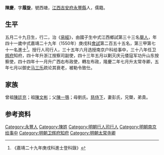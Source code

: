 {{明清人物信息框
| 姓名 = 陳慶
| 原名 =
| 圖片名稱= 
| 圖片大小 =
| 圖片說明 = 
| 最高職務 =太常寺卿
| 國家 = 大明 
| 爵位 =
| 籍貫 = [[江西|江西]][[吉安府|吉安府]][[永豐縣|永豐縣]]
| 族裔 = 
| 字號 = 
| 諡號 =
| 出生日期 = 五月二十九日
| 出生地點 = 
| 逝世日期 = 卒年不詳 
| 逝世地點 =
| 墓葬 =
| 配偶 = 彭氏
| 親屬 = 曾祖[[陳廷充|陳廷充]]，祖[[陳文彬|陳文彬]]，父[[陳一鶚|陳一鶚]]，母劉氏
| 出身 =
* 嘉靖十六年丁酉科舉人
* 嘉靖二十九年庚戌科同進士出身
| 經歷 =
| 著作 = 
}}
'''陳慶'''{{BD|1510年||？年||}}，字'''履旋'''，號西塘，[[江西|江西]][[吉安府|吉安府]][[永豐縣|永豐縣]]人，儒籍。

==生平==
五月二十九日生，行二，治《[[易經|易經]]》，由國子生中式江西鄉試第三十三名[[舉人|舉人]]，年四十一歲中式嘉靖二十九年（1550年）庚戌科[[會試|會試]]第二百五十五名，第三甲第七十一名進士<ref>《嘉靖二十九年庚戌科進士登科錄》</ref>。授行人司行人，三十五年六月选授南京户科给事中，三十八年任[[卫辉府|卫辉府]]知府，四十年升浙江按察司副使，四十三年五月以剿灭庆元倭寇军功升山东按察使，四十四年十一月升广西右布政使，轉左布政，隆慶二年七月升太常寺卿，五年七月以御史[[马三乐|马三乐]]疏论其衰老，被勒令致仕。

==家族== 
曾祖[[陳廷充|陳廷充]]；祖[[陳文彬|陳文彬]]；父[[陳一鶚|陳一鶚]]；母劉氏。[[慈侍下|慈侍下]]，妻彭氏，兄槩，弟貴。

== 参考资料 ==
{{reflist}}

{{start box}}
{{s-off}}
{{s-before|[[李心學|李心學]]<br>}}
{{s-title|明朝卫辉府知府|1559年-1561年}}
{{s-after|[[孫一正|孫一正]]<br>}}
{{end box}}

{{嘉靖二十九年庚戌科殿试金榜}}

{{Authority control}}
{{DEFAULTSORT:}}
[[Category:永豐人|Category:永豐人]]
[[Category:陳姓|Category:陳姓]]
[[Category:明朝行人司行人|Category:明朝行人司行人]]
[[Category:明朝南京给事中|Category:明朝南京给事中]]
[[Category:明朝卫辉府知府|Category:明朝卫辉府知府]]
[[Category:明朝太常寺卿|Category:明朝太常寺卿]]

{{明朝人物小作品}}